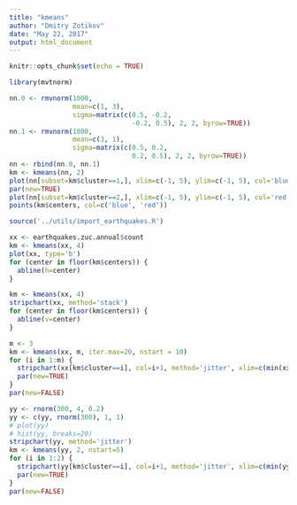 ```yaml
---
title: "kmeans"
author: "Dmitry Zotikov"
date: "May 22, 2017"
output: html_document
---
```


```r
knitr::opts_chunk$set(echo = TRUE)
```

```r
library(mvtnorm)

nn.0 <- rmvnorm(1000,
                mean=c(1, 3),
                sigma=matrix(c(0.5, -0.2,
                               -0.2, 0.5), 2, 2, byrow=TRUE))
nn.1 <- rmvnorm(1000,
                mean=c(3, 1),
                sigma=matrix(c(0.5, 0.2,
                               0.2, 0.5), 2, 2, byrow=TRUE))
nn <- rbind(nn.0, nn.1)
km <- kmeans(nn, 2)
plot(nn[subset=km$cluster==1,], xlim=c(-1, 5), ylim=c(-1, 5), col='blue')
par(new=TRUE)
plot(nn[subset=km$cluster==2,], xlim=c(-1, 5), ylim=c(-1, 5), col='red')
points(km$centers, col=c('blue', 'red'))

source('../utils/import_earthquakes.R')

xx <- earthquakes.zuc.annual$count
km <- kmeans(xx, 4)
plot(xx, type='b')
for (center in floor(km$centers)) {
  abline(h=center)
}

km <- kmeans(xx, 4)
stripchart(xx, method='stack')
for (center in floor(km$centers)) {
  abline(v=center)
}

m <- 3
km <- kmeans(xx, m, iter.max=20, nstart = 10)
for (i in 1:m) {
  stripchart(xx[km$cluster==i], col=i+1, method='jitter', xlim=c(min(xx), max(xx)))
  par(new=TRUE)
}
par(new=FALSE)

yy <- rnorm(300, 4, 0.2)
yy <- c(yy, rnorm(300), 1, 1)
# plot(yy)
# hist(yy, breaks=20)
stripchart(yy, method='jitter')
km <- kmeans(yy, 2, nstart=5)
for (i in 1:2) {
  stripchart(yy[km$cluster==i], col=i+1, method='jitter', xlim=c(min(yy), max(yy)))
  par(new=TRUE)
}
par(new=FALSE)
```

